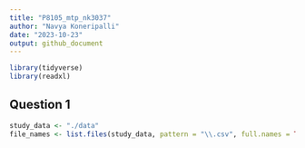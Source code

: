 ```yaml
---
title: "P8105_mtp_nk3037"
author: "Navya Koneripalli"
date: "2023-10-23"
output: github_document
---
```


```r
library(tidyverse)
library(readxl)
```

## Question 1
```r
study_data <- "./data"
file_names <- list.files(study_data, pattern = "\\.csv", full.names = TRUE)
```

